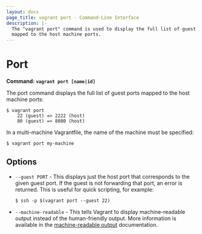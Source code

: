 ```yaml
---
layout: docs
page_title: vagrant port - Command-Line Interface
description: |-
  The "vagrant port" command is used to display the full list of guest ports
  mapped to the host machine ports.
---
```


# Port

**Command: `vagrant port [name|id]`**

The port command displays the full list of guest ports mapped to the host
machine ports:

```shell-session
$ vagrant port
    22 (guest) => 2222 (host)
    80 (guest) => 8080 (host)
```

In a multi-machine Vagrantfile, the name of the machine must be specified:

```shell-session
$ vagrant port my-machine
```

## Options

- `--guest PORT` - This displays just the host port that corresponds to the
  given guest port. If the guest is not forwarding that port, an error is
  returned. This is useful for quick scripting, for example:

  ```shell-session
  $ ssh -p $(vagrant port --guest 22)
  ```

- `--machine-readable` - This tells Vagrant to display machine-readable output
  instead of the human-friendly output. More information is available in the
  [machine-readable output](/vagrant/docs/cli/machine-readable) documentation.

